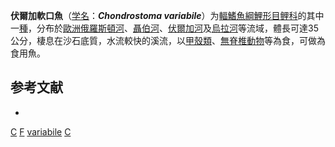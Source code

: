 {{Speciesbox 
| taxon = Chondrostoma variabile
| status = LC
| status_system = IUCN3.1
| binomial_authority = [[Yakovlev|Yakovlev]], 1870
| synonyms = *''Chondrostoma nasus borysthenicum, Berg, 1914''
*''Chondrostoma nasus variabile, Yakovlev, 1870''
*''Chondrostoma nasus variabilis, Yakovlev, 1870''
*''Chondrostoma variabilis, Yakovlev, 1870''
}}

'''伏爾加軟口魚'''（[[学名|学名]]：'''''Chondrostoma variabile'''''）为[[輻鰭魚綱|輻鰭魚綱]][[鯉形目|鯉形目]][[鲤科|鲤科]]的其中一[[種|種]]，分布於[[歐洲|歐洲]][[俄羅斯|俄羅斯]][[頓河|頓河]]、[[聶伯河|聶伯河]]、[[伏爾加河|伏爾加河]]及[[烏拉河|烏拉河]]等流域，體長可達35公分，棲息在沙石底質，水流較快的溪流，以[[甲殼類|甲殼類]]、[[無脊椎動物|無脊椎動物]]等為食，可做為食用魚。

== 参考文献 ==
*{{FishBase_species|genus=Chondrostoma|species=variabile|year=2011|month=12}}

{{Taxonbar}}
[[Category:1870年描述的鱼类|C]]
[[Category:IUCN红色名录无危物种|F]]
[[Category:軟口魚屬|variabile]]
[[Category:食用鱼|C]]